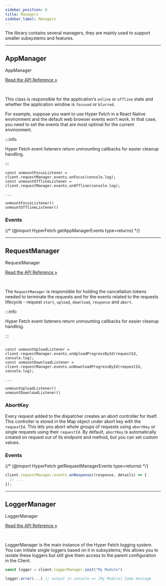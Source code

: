 ```yaml
---
sidebar_position: 8
title: Managers
sidebar_label: Managers
---
```


The library contains several managers, they are mainly used to support smaller subsystems and features.

---

## AppManager

<div class="api-link">
  <div class="api-link-title">AppManager</div>
  <div class="api-link-sub-title">

[Read the API Reference »](/api/Hyper-Fetch/Class/AppManager.mdx)

  </div>
</div>
<br />

This class is responsible for the application’s `online` or `offline` state and whether the application window is
`focused` or `blurred`.

For example, suppose you want to use Hyper Fetch in a React Native environment and the default web browser events won't
work. In that case, you need to set the events that are most optimal for the current environment.

:::info

Hyper Fetch event listeners return unmounting callbacks for easier cleanup handling.

:::

```tsx
const unmountFocusListener = client.requestManager.events.onFocus(console.log);
const unmountOfflineListener = client.requestManager.events.onOffline(console.log);

...

unmountFocusListener()
unmountOfflineListener()
```

### Events

{/* (@import HyperFetch getAppManagerEvents type=returns) */}

---

## RequestManager

<div class="api-link">
  <div class="api-link-title">RequestManager</div>
  <div class="api-link-sub-title">

[Read the API Reference »](/api/Hyper-Fetch/Class/RequestManager.mdx)

  </div>
</div>

<br />

The `RequestManager` is responsible for holding the cancellation tokens needed to terminate the requests and for the
events related to the requests lifecycle - request `start`, `upload`, `download`, `response` and `abort`.

:::info

Hyper Fetch event listeners return unmounting callbacks for easier cleanup handling.

:::

```tsx

const unmountUploadListener = client.requestManager.events.onUploadProgressById(requestId, console.log);
const unmountDownloadListener = client.requestManager.events.onDownloadProgressById(requestId, console.log);

...

unmountUploadListener()
unmountDownloadListener()
```

### AbortKey

Every request added to the dispatcher creates an abort controller for itself. This controller is stored in the Map
object under abort key with the `requestId`. This lets you abort whole groups of requests using `abortKey` or single
requests using their `requestId`. By default, `abortKey` is automatically created on request out of its endpoint and
method, but you can set custom values.

### Events

{/* (@import HyperFetch getRequestManagerEvents type=returns) */}

```ts
client.requestManager.events.onResponse((response, details) => {
  // ...
});
```

---

## LoggerManager

<div class="api-link">
  <div class="api-link-title">LoggerManager</div>
  <div class="api-link-sub-title">

[Read the API Reference »](/api/Hyper-Fetch/Class/LoggerManager.mdx)

  </div>
</div>

<br />

LoggerManager is the main instance of the Hyper Fetch logging system. You can initiate single loggers based on it in
subsystems; this allows you to isolate these loggers but still give them access to the parent configuration in the
Client.

```ts
const logger = client.loggerManager.init("My Module")

logger.error(...) // output in console => [My Module] Some message
```
